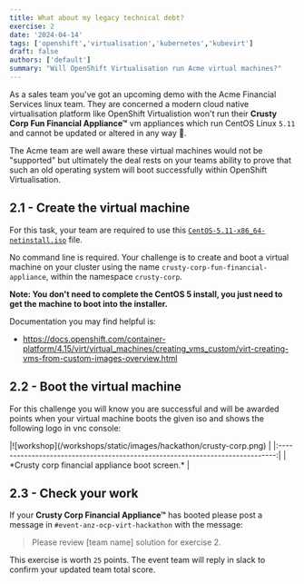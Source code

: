 ```yaml
---
title: What about my legacy technical debt?
exercise: 2
date: '2024-04-14'
tags: ['openshift','virtualisation','kubernetes','kubevirt']
draft: false
authors: ['default']
summary: "Will OpenShift Virtualisation run Acme virtual machines?"
---
```


As a sales team you've got an upcoming demo with the Acme Financial Services linux team. They are concerned a modern cloud native virtualisation platform like OpenShift Virtualistion won't run their **Crusty Corp Fun Financial Appliance™** vm appliances which run CentOS Linux `5.11` and cannot be updated or altered in any way 🤯.

The Acme team are well aware these virtual machines would not be "supported" but ultimately the deal rests on your teams ability to prove that such an old operating system will boot successfully within OpenShift Virtualisation.


## 2.1 - Create the virtual machine

For this task, your team are required to use this [`CentOS-5.11-x86_64-netinstall.iso`](https://vault.centos.org/5.11/isos/x86_64/CentOS-5.11-x86_64-netinstall.iso) file.

No command line is required. Your challenge is to create and boot a virtual machine on your cluster using the name `crusty-corp-fun-financial-appliance`, within the namespace `crusty-corp`.

**Note: You don't need to complete the CentOS 5 install, you just need to get the machine to boot into the installer.**

Documentation you may find helpful is:
- https://docs.openshift.com/container-platform/4.15/virt/virtual_machines/creating_vms_custom/virt-creating-vms-from-custom-images-overview.html


## 2.2 - Boot the virtual machine

For this challenge you will know you are successful and will be awarded points when your virtual machine boots the given iso and shows the following logo in vnc console:

<Zoom>
|![workshop](/workshops/static/images/hackathon/crusty-corp.png)                | 
|:-----------------------------------------------------------------------------:|
| *Crusty corp financial appliance boot screen.*                                |
</Zoom>


## 2.3 - Check your work

If your **Crusty Corp Financial Appliance™** has booted please post a message in `#event-anz-ocp-virt-hackathon` with the message:

> Please review [team name] solution for exercise 2.

This exercise is worth `25` points. The event team will reply in slack to confirm your updated team total score.
